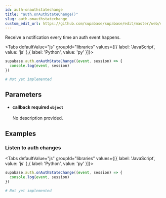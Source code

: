 ```yaml
---
id: auth-onauthstatechange
title: "auth.onAuthStateChange()"
slug: auth-onauthstatechange
custom_edit_url: https://github.com/supabase/supabase/edit/master/web/spec/supabase.yml
---
```



Receive a notification every time an auth event happens.

<Tabs
  defaultValue="js"
  groupId="libraries"
  values={[{ label: 'JavaScript', value: 'js' },{ label: 'Python', value: 'py' }]}>

<TabItem value="js">

```js
supabase.auth.onAuthStateChange((event, session) => {
  console.log(event, session)
})
```


</TabItem>
<TabItem value="py">

```py
# Not yet implemented
```


</TabItem>

</Tabs>

## Parameters


<ul className="method-list-group">
  
<li className="method-list-item">
  <h4 className="method-list-item-label">
    <span className="method-list-item-label-name">
      callback
    </span>
    <span className="method-list-item-label-badge required">
      required
    </span>
    <span className="method-list-item-validation">
      <code>object</code>
    </span>
  </h4>
  <div class="method-list-item-description">

No description provided. 

  </div>
  
</li>

</ul>














## Examples

### Listen to auth changes



<Tabs
  defaultValue="js"
  groupId="libraries"
  values={[{ label: 'JavaScript', value: 'js' },{ label: 'Python', value: 'py' }]}>

<TabItem value="js">

```js
supabase.auth.onAuthStateChange((event, session) => {
  console.log(event, session)
})
```


</TabItem>
<TabItem value="py">

```py
# Not yet implemented
```


</TabItem>

</Tabs>